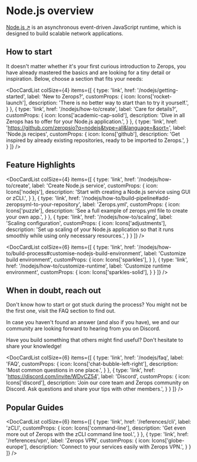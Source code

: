 ---
---


# Node.js overview

[Node.js ↗](https://nodejs.org/en) is an asynchronous event-driven JavaScript runtime, which is designed to build scalable network applications.

## How to start

It doesn't matter whether it's your first curious introduction to Zerops, you have already mastered the basics and are looking for a tiny detail or inspiration. Below, choose a section that fits your needs:

<DocCardList colSize={4} items={[
  {
    type: 'link',
    href: '/nodejs/getting-started',
    label: 'New to Zerops?',
    customProps: {
      icon: Icons['rocket-launch'],
      description: 'There is no better way to start than to try it yourself.',
    }
  },
  {
    type: 'link',
    href: '/nodejs/how-to/create',
    label: 'Care for details?',
    customProps: {
      icon: Icons['academic-cap-solid'],
      description: 'Dive in all Zerops has to offer for your Node.js application.',
    }
  },
  {
    type: 'link',
    href: 'https://github.com/zeropsio?q=nodejs&type=all&language=&sort=',
    label: 'Node.js recipes',
    customProps: {
      icon: Icons['github'],
      description: 'Get inspired by already existing repositories, ready to be imported to Zerops.',
    }
  }
]} />

## Feature Highlights

<DocCardList colSize={4} items={[
  {
    type: 'link',
    href: '/nodejs/how-to/create',
    label: 'Create Node.js service',
    customProps: {
      icon: Icons['nodejs'],
      description: 'Start with creating a Node.js service using GUI or zCLI.',
    }
  },
  {
    type: 'link',
    href: '/nodejs/how-to/build-pipeline#add-zeropsyml-to-your-repository',
    label: 'Zerops.yml',
    customProps: {
      icon: Icons['puzzle'],
      description: 'See a full example of zerops.yml file to create your own app.',
    }
  },
  {
    type: 'link',
    href: '/nodejs/how-to/scaling',
    label: 'Scaling configuration',
    customProps: {
      icon: Icons['adjustments'],
      description: 'Set up scaling of your Node.js application so that it runs smoothly while using only necessary resources.',
    }
  }
  ]} />

  <DocCardList colSize={6} items={[
  {
    type: 'link',
    href: '/nodejs/how-to/build-process#customise-nodejs-build-environment',
    label: 'Customize build environment',
    customProps: {
      icon: Icons['sparkles'],
    }
  },
  {
    type: 'link',
    href: '/nodejs/how-to/customize-runtime',
    label: 'Customize runtime environment',
    customProps: {
      icon: Icons['sparkles-solid'],
    }
  }
]} />

## When in doubt, reach out

Don't know how to start or got stuck during the process? You might not be the first one, visit the FAQ section to find out. 

In case you haven't found an answer (and also if you have), we and our community are looking forward to hearing from you on Discord. 

Have you build something that others might find useful? Don't hesitate to share your knowledge!

<DocCardList colSize={6} items={[
  {
    type: 'link',
    href: '/nodejs/faq',
    label: 'FAQ',
    customProps: {
      icon: Icons['chat-bubble-left-right'],
      description: 'Most common questions in one place.',
    }
  },
  {
    type: 'link',
    href: 'https://discord.com/invite/WDvCZ54',
    label: 'Discord',
    customProps: {
      icon: Icons['discord'],
      description: 'Join our core team and Zerops community on Discord. Ask questions and share your tips with other members.',
    }
  }
]} />



## Popular Guides

<DocCardList colSize={6} items={[
  {
    type: 'link',
    href: '/references/cli',
    label: 'zCLI',
    customProps: {
      icon: Icons['command-line'],
      description: 'Get even more out of Zerops with the zCLI command line tool.',
    }
  },
  {
    type: 'link',
    href: '/references/vpn',
    label: 'Zerops VPN',
    customProps: {
      icon: Icons['globe-europe'],
      description: 'Connect to your services easily with Zerops VPN.',
    }
  }
]} />